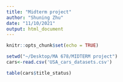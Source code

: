 ```yaml
---
title: "Midterm project"
author: "Shuning Zhu"
date: "11/10/2021"
output: html_document
---
```


```r
knitr::opts_chunk$set(echo = TRUE)
```


```r
setwd("~/Desktop/MA 678/MIDTERM project")
cars<-read.csv('USA_cars_datasets.csv')
```
```r
table(cars$title_status)
```

```r

```


